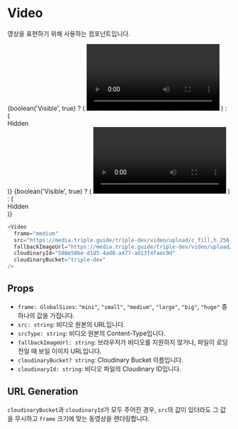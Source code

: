
<Meta title="Core-Elements | Video" component={Video} />

# Video

영상을 표현하기 위해 사용하는 컴포넌트입니다.

<Preview>
  <Story name="비디오 with Autoplay">
    {boolean('Visible', true) ? (
      <VideoWrapper
        frame={select(
          'Frame',
          ['mini', 'small', 'medium', 'large', 'big', 'huge'],
          'small',
        )}
        fallbackImageUrl={text(
          'Fallback URL',
          'https://media.triple.guide/triple-dev/video/upload/c_limit,f_auto,h_1024,w_1024/580e50be-d1d5-4ad8-a477-ad13f4faec9d.jpeg',
        )}
      >
        <VideoFrame>
          <Video
            autoPlay
            src={text(
              'URL',
              'https://media.triple.guide/triple-dev/video/upload/c_fill,h_256,w_256,f_auto/580e50be-d1d5-4ad8-a477-ad13f4faec9d.mp4',
            )}
            cloudinaryId={text(
              'Cloudinary ID',
              '580e50be-d1d5-4ad8-a477-ad13f4faec9d',
            )}
            cloudinaryBucket={text('Cloudinary Bucket', 'triple-dev')}
          />
        </VideoFrame>
      </VideoWrapper>
    ) : (
      <div>Hidden</div>
    )}
  </Story>
  <Story name="비디오 without Autoplay">
    {boolean('Visible', true) ? (
      <VideoWrapper
        frame={select(
          'Frame',
          ['mini', 'small', 'medium', 'large', 'big', 'huge'],
          'small',
        )}
        fallbackImageUrl={text(
          'Fallback URL',
          'https://media.triple.guide/triple-dev/video/upload/c_limit,f_auto,h_1024,w_1024/580e50be-d1d5-4ad8-a477-ad13f4faec9d.jpeg',
        )}
      >
        <VideoFrame>
          <Video
            src={text(
              'URL',
              'https://media.triple.guide/triple-dev/video/upload/c_fill,h_256,w_256,f_auto/580e50be-d1d5-4ad8-a477-ad13f4faec9d.mp4',
            )}
            cloudinaryId={text(
              'Cloudinary ID',
              '580e50be-d1d5-4ad8-a477-ad13f4faec9d',
            )}
            cloudinaryBucket={text('Cloudinary Bucket', 'triple-dev')}
          />
        </VideoFrame>
      </VideoWrapper>
    ) : (
      <div>Hidden</div>
    )}
  </Story>
</Preview>

```js
<Video
  frame="medium"
  src="https://media.triple.guide/triple-dev/video/upload/c_fill,h_256,w_256,f_auto/580e50be-d1d5-4ad8-a477-ad13f4faec9d.mp4"
  fallbackImageUrl="https://media.triple.guide/triple-dev/video/upload/c_limit,f_auto,h_1024,w_1024/580e50be-d1d5-4ad8-a477-ad13f4faec9d.jpeg"
  cloudinaryId="580e50be-d1d5-4ad8-a477-ad13f4faec9d"
  cloudinaryBucket="triple-dev"
/>
```

## Props

- `frame: GlobalSizes`: `"mini"`, `"small"`, `"medium"`, `"large"`, `"big"`,
  `"huge"` 중 하나의 값을 가집니다.
- `src: string`: 비디오 원본의 URL입니다.
- `srcType: string`: 비디오 원본의 Content-Type입니다.
- `fallbackImageUrl: string`: 브라우저가 비디오를 지원하지 않거나, 파일이
  로딩 전일 때 보일 이미지 URL입니다.
- `cloudinaryBucket? string`: Cloudinary Bucket 이름입니다.
- `cloudinaryId: string`: 비디오 파일의 Cloudinary ID입니다.

## URL Generation

`cloudinaryBucket`과 `cloudinaryId`가 모두 주어진 경우, `src`의 값이 있더라도
그 값을 무시하고 `frame` 크기에 맞는 동영상을 렌더링합니다.
